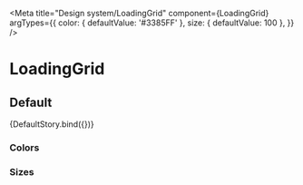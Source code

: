 
<Meta
  title="Design system/LoadingGrid"
  component={LoadingGrid}
  argTypes={{
    color: { defaultValue: '#3385FF' },
    size: { defaultValue: 100 },
  }}
/>

# LoadingGrid

## Default


<Story name="Default">{DefaultStory.bind({})}</Story>

<ArgsTable story="Default" />

### Colors

<Canvas>
  <Story name="Loading Grid Colors">
    <Box mb={4}>
      <LoadingGrid color="red" />
    </Box>
    <Box mb={4}>
      <LoadingGrid color="yellow" />
    </Box>
    <Box mb={4}>
      <LoadingGrid color="orange" />
    </Box>
  </Story>
</Canvas>

### Sizes

<Canvas>
  <Story name="Loading Grid Sizes">
    <Box mb={4}>
      <LoadingGrid size={100} />
    </Box>
    <Box mb={4}>
      <LoadingGrid size={150} />
    </Box>
    <Box mb={4}>
      <LoadingGrid size={200} />
    </Box>
  </Story>
</Canvas>
